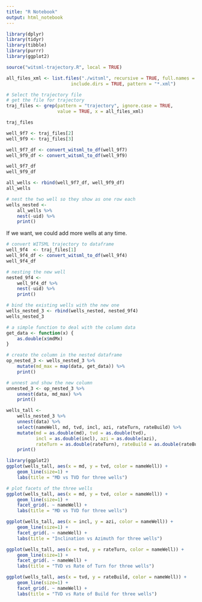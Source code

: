 ```yaml
---
title: "R Notebook"
output: html_notebook
---
```



```r
library(dplyr)
library(tidyr)
library(tibble)
library(purrr)
library(ggplot2)

source("witsml-trajectory.R", local = TRUE)

all_files_xml <- list.files("./witsml", recursive = TRUE, full.names = TRUE, 
                        include.dirs = TRUE, pattern = "*.xml")

# Select the trajectory file
# get the file for trajectory
traj_files <- grep(pattern = "trajectory", ignore.case = TRUE, 
                   value = TRUE, x = all_files_xml)

traj_files
```

```r
well_9f7 <- traj_files[2]
well_9f9 <- traj_files[3]

well_9f7_df <- convert_witsml_to_df(well_9f7)
well_9f9_df <- convert_witsml_to_df(well_9f9)

well_9f7_df
well_9f9_df
```



```r
all_wells <- rbind(well_9f7_df, well_9f9_df)
all_wells
```

```r
# nest the two well so they show as one row each
wells_nested <-
    all_wells %>% 
    nest(-uid) %>% 
    print()
```

If we want, we could add more wells at any time.

```r
# convert WITSML trajectory to dataframe
well_9f4  <- traj_files[1] 
well_9f4_df <- convert_witsml_to_df(well_9f4)
well_9f4_df
```

```r
# nesting the new well
nested_9f4 <-
    well_9f4_df %>% 
    nest(-uid) %>% 
    print()
```

```r
# bind the existing wells with the new one
wells_nested_3 <- rbind(wells_nested, nested_9f4)
wells_nested_3
```

```r
# a simple function to deal with the column data
get_data <- function(x) {
    as.double(x$mdMx)
}
```

```r
# create the column in the nested dataframe
op_nested_3 <- wells_nested_3 %>% 
    mutate(md_max = map(data, get_data)) %>% 
    print()
```

```r
# unnest and show the new column
unnested_3 <- op_nested_3 %>% 
    unnest(data, md_max) %>% 
    print()
```

```r
wells_tall <- 
    wells_nested_3 %>% 
    unnest(data) %>% 
    select(nameWell, md, tvd, incl, azi, rateTurn, rateBuild) %>% 
    mutate(md = as.double(md), tvd = as.double(tvd), 
           incl = as.double(incl), azi = as.double(azi),
           rateTurn = as.double(rateTurn), rateBuild = as.double(rateBuild)) %>% 
    print()
```

```r
library(ggplot2)
ggplot(wells_tall, aes(x = md, y = tvd, color = nameWell)) +
    geom_line(size=1) +
    labs(title = "MD vs TVD for three wells")
```


```r
# plot facets of the three wells
ggplot(wells_tall, aes(x = md, y = tvd, color = nameWell)) +
    geom_line(size=1) +
    facet_grid(. ~ nameWell) +
    labs(title = "MD vs TVD for three wells")
```

```r
ggplot(wells_tall, aes(x = incl, y = azi, color = nameWell)) +
    geom_line(size=1) +
    facet_grid(. ~ nameWell) +
    labs(title = "Inclination vs Azimuth for three wells")
```

```r
ggplot(wells_tall, aes(x = tvd, y = rateTurn, color = nameWell)) +
    geom_line(size=1) +
    facet_grid(. ~ nameWell) +
    labs(title = "TVD vs Rate of Turn for three wells")
```

```r
ggplot(wells_tall, aes(x = tvd, y = rateBuild, color = nameWell)) +
    geom_line(size=1) +
    facet_grid(. ~ nameWell) +
    labs(title = "TVD vs Rate of Build for three wells")
```

